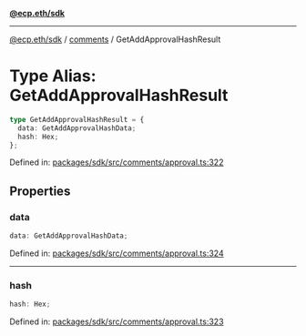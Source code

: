 [**@ecp.eth/sdk**](../../index.mdx)

***

[@ecp.eth/sdk](/sdk-reference/index.mdx) / [comments](/sdk-reference/comments/index.mdx) / GetAddApprovalHashResult

# Type Alias: GetAddApprovalHashResult

```ts
type GetAddApprovalHashResult = {
  data: GetAddApprovalHashData;
  hash: Hex;
};
```

Defined in: [packages/sdk/src/comments/approval.ts:322](https://github.com/ecp-eth/comments-monorepo/blob/main/packages/sdk/src/comments/approval.ts#L322)

## Properties

### data

```ts
data: GetAddApprovalHashData;
```

Defined in: [packages/sdk/src/comments/approval.ts:324](https://github.com/ecp-eth/comments-monorepo/blob/main/packages/sdk/src/comments/approval.ts#L324)

***

### hash

```ts
hash: Hex;
```

Defined in: [packages/sdk/src/comments/approval.ts:323](https://github.com/ecp-eth/comments-monorepo/blob/main/packages/sdk/src/comments/approval.ts#L323)
